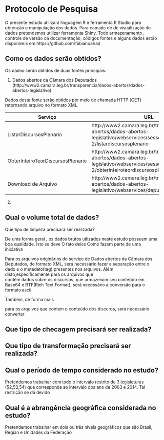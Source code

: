 Protocolo de Pesquisa
====================

O presente estudo utilizará linguagem R e ferramenta R Studio para obtenção  e manipulação dos dados. Para camada de de visualização de 
dados pretendemos utilizar ferramenta Shiny.
Todo armazenamento , controle de versão da documentação, códigos fontes e alguns dados  estão  disponíveis em https://github.com/fabianoa/iad  


Como os dados serão obtidos?
---------------------

Os dados serão obtidos de duas fontes principais:

1. Dados abertos da Câmara dos Deputados  (http://www2.camara.leg.br/transparencia/dados-abertos/dados-abertos-legislativo)

 Dados desta fonte serão obtidos por meio de chamada HTTP (GET) retornando arquivo no formato XML.
    
 
 Serviço  | URL 
------------- | -------------
ListarDiscursosPlenario | http://www2.camara.leg.br/transparencia/dados-abertos/dados-abertos-legislativo/webservices/sessoesreunioes-2/listardiscursosplenario
ObterInteiroTeorDiscursosPlenario  | http://www2.camara.leg.br/transparencia/dados-abertos/dados-abertos-legislativo/webservices/sessoesreunioes-2/obterinteiroteordiscursosplenario
Download de Arquivo |  http://www2.camara.leg.br/transparencia/dados-abertos/dados-abertos-legislativo/webservices/deputados/deputados
 
          
     
    
     
     
    
2. 


Qual o volume total de dados?
---------------------


Que tipo de limpeza precisará ser realizada?

De uma forma geral , os dados brutos utlizados neste estudo possuem uma boa qualidade. Isto se deve  O fato deles Como fazem parte de uma iniciativa  


Para os arquivos originários do serviço de Dados abertos da Câmara dos Deputados, de formato XML, será necessário fazer a separação entre o dado e o metadato(tag) presentes nos arquivos. Além disto,especificamente para os arquivos que  
contém dados sobre os discursos, que  armazenam seu  conteúdo em Base64 e RTF(Rich Text Format),  será necessário a conversão para o formato ascii.

Também, de forma mais


para os arquivos que contem o conteúdo
dos discuros, será necessário converter 



Que tipo de checagem precisará ser realizada?
---------------------

Que tipo de transformação precisará ser realizada?
---------------------

Qual o período de tempo considerado no estudo?
---------------------

Pretendemos trabalhar com todo o intervalo restrito de 3 legislaturas (52,53,54) que corresponde ao intervalo dos ano de  2003 e 2014. Tal restrição se dá devido 

Qual é a abrangência geográfica considerada no estudo?
---------------------

Pretendemos trabalhar em dois ou três níveis geográficos que são Brasil, Região e Unidades da Federação
